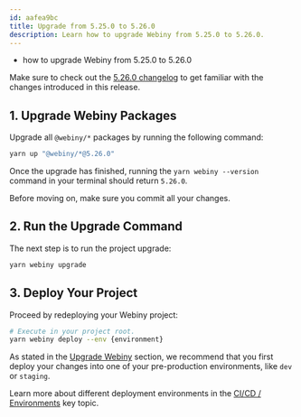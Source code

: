 ```yaml
---
id: aafea9bc
title: Upgrade from 5.25.0 to 5.26.0
description: Learn how to upgrade Webiny from 5.25.0 to 5.26.0.
---
```



<Alert type="success" title="What you’ll learn">

- how to upgrade Webiny from 5.25.0 to 5.26.0

</Alert>

<Alert type="info">

Make sure to check out the [5.26.0 changelog](/docs/release-notes/5.26.0/changelog) to get familiar with the changes introduced in this release.

</Alert>

## 1. Upgrade Webiny Packages

Upgrade all `@webiny/*` packages by running the following command:

```bash
yarn up "@webiny/*@5.26.0"
```

Once the upgrade has finished, running the `yarn webiny --version` command in your terminal should return `5.26.0`.

<Alert type="info">

Before moving on, make sure you commit all your changes.

</Alert>

## 2. Run the Upgrade Command

The next step is to run the project upgrade:

```bash
yarn webiny upgrade
```

## 3. Deploy Your Project

Proceed by redeploying your Webiny project:

```bash
# Execute in your project root.
yarn webiny deploy --env {environment}
```

<Alert type="warning">

As stated in the [Upgrade Webiny](/docs/release-notes/upgrade-webiny#pre-production-environments-first) section, we recommend that you first deploy your changes into one of your pre-production environments, like `dev` or `staging`.

</Alert>

<Alert type="info">

Learn more about different deployment environments in the [CI/CD / Environments](/docs/core-development-concepts/ci-cd/environments) key topic.

</Alert>
